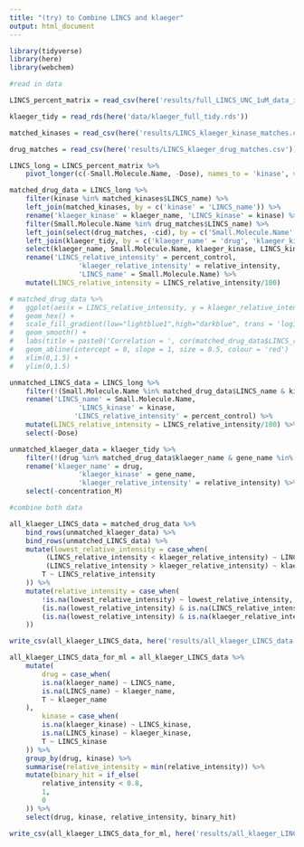 ```yaml
---
title: "(try) to Combine LINCS and klaeger"
output: html_document
---
```


```r
library(tidyverse)
library(here)
library(webchem)
```

```r
#read in data

LINCS_percent_matrix = read_csv(here('results/full_LINCS_UNC_1uM_data_imputed.csv'))

klaeger_tidy = read_rds(here('data/klaeger_full_tidy.rds'))

matched_kinases = read_csv(here('results/LINCS_klaeger_kinase_matches.csv'))

drug_matches = read_csv(here('results/LINCS_klaeger_drug_matches.csv'))

```

```r
LINCS_long = LINCS_percent_matrix %>% 
	pivot_longer(c(-Small.Molecule.Name, -Dose), names_to = 'kinase', values_to = 'percent_control')
```


```r
matched_drug_data = LINCS_long %>% 
	filter(kinase %in% matched_kinases$LINCS_name) %>%
	left_join(matched_kinases, by = c('kinase' = 'LINCS_name')) %>%
	rename('klaeger_kinase' = klaeger_name, 'LINCS_kinase' = kinase) %>% 
	filter(Small.Molecule.Name %in% drug_matches$LINCS_name) %>% 
	left_join(select(drug_matches, -cid), by = c('Small.Molecule.Name' = 'LINCS_name')) %>% 
	left_join(klaeger_tidy, by = c('klaeger_name' = 'drug', 'klaeger_kinase' = 'gene_name')) %>% 
	select(klaeger_name, Small.Molecule.Name, klaeger_kinase, LINCS_kinase, percent_control, relative_intensity) %>% 
	rename('LINCS_relative_intensity' = percent_control, 
				 'klaeger_relative_intensity' = relative_intensity,
				 'LINCS_name' = Small.Molecule.Name) %>%
	mutate(LINCS_relative_intensity = LINCS_relative_intensity/100)

# matched_drug_data %>% 
# 	ggplot(aes(x = LINCS_relative_intensity, y = klaeger_relative_intensity)) +
# 	geom_hex() +
# 	scale_fill_gradient(low="lightblue1",high="darkblue", trans = 'log10') +
# 	geom_smooth() +
# 	labs(title = paste0('Correlation = ', cor(matched_drug_data$LINCS_relative_intensity, matched_drug_data$klaeger_relative_intensity))) + 
# 	geom_abline(intercept = 0, slope = 1, size = 0.5, colour = 'red')
# 	xlim(0,1.5) +
# 	ylim(0,1.5)

unmatched_LINCS_data = LINCS_long %>% 
	filter(!(Small.Molecule.Name %in% matched_drug_data$LINCS_name & kinase %in% matched_drug_data$LINCS_kinase)) %>% 
	rename('LINCS_name' = Small.Molecule.Name,
				 'LINCS_kinase' = kinase,
				'LINCS_relative_intensity' = percent_control) %>% 
	mutate(LINCS_relative_intensity = LINCS_relative_intensity/100) %>% 
	select(-Dose)

unmatched_klaeger_data = klaeger_tidy %>% 
	filter(!(drug %in% matched_drug_data$klaeger_name & gene_name %in% matched_drug_data$klaeger_kinase)) %>% 
	rename('klaeger_name' = drug,
				 'klaeger_kinase' = gene_name,
				 'klaeger_relative_intensity' = relative_intensity) %>% 
	select(-concentration_M)


```

```r
#combine both data

all_klaeger_LINCS_data = matched_drug_data %>% 
	bind_rows(unmatched_klaeger_data) %>% 
	bind_rows(unmatched_LINCS_data) %>%
	mutate(lowest_relative_intensity = case_when(
		 (LINCS_relative_intensity < klaeger_relative_intensity) ~ LINCS_relative_intensity,
		 (LINCS_relative_intensity > klaeger_relative_intensity) ~ klaeger_relative_intensity,
		T ~ LINCS_relative_intensity
	)) %>%  
	mutate(relative_intensity = case_when(
		!is.na(lowest_relative_intensity) ~ lowest_relative_intensity,
		(is.na(lowest_relative_intensity) & is.na(LINCS_relative_intensity)) ~ klaeger_relative_intensity,
		(is.na(lowest_relative_intensity) & is.na(klaeger_relative_intensity)) ~ LINCS_relative_intensity
	)) 

write_csv(all_klaeger_LINCS_data, here('results/all_klaeger_LINCS_data.csv'))

all_klaeger_LINCS_data_for_ml = all_klaeger_LINCS_data %>% 
	mutate(
		drug = case_when(
		is.na(klaeger_name) ~ LINCS_name,
		is.na(LINCS_name) ~ klaeger_name,
		T ~ klaeger_name
	),
		kinase = case_when(
		is.na(klaeger_kinase) ~ LINCS_kinase,
		is.na(LINCS_kinase) ~ klaeger_kinase,
		T ~ LINCS_kinase
	)) %>% 
	group_by(drug, kinase) %>% 
	summarise(relative_intensity = min(relative_intensity)) %>% 
	mutate(binary_hit = if_else(
		relative_intensity < 0.8,
		1,
		0
	)) %>% 
	select(drug, kinase, relative_intensity, binary_hit)

write_csv(all_klaeger_LINCS_data_for_ml, here('results/all_klaeger_LINCS_data_for_ml_long.csv'))

```